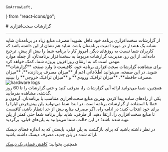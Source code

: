     GoArrowLeft,
} from "react-icons/go";


<Layout>
<Head>
<title>مستندات گزارشات سخت‌افزاری پلتفرم  - لیارا</title>

<meta property="og:title" content="مستندات خدمات رایانش ابری لیارا" />
<meta property="og:description" content="مستندات مربوط به گزارشات سخت‌افزاری یک پلتفرم در لیارا"  />
<meta property="og:image" content="https://media.liara.ir/logos/liara-poster.jpg" />
</Head>
# گزارشات سخت‌افزاری

<hr className="mb-2" />
از گزارشات سخت‌افزاری برنامه خود غافل نشوید! مصرف منابع زیاد در برنامه‌تان شاید نشانه یک هشدار در مورد امنیت برنامه‌تان باشد، شاید هم نشان از این داشته باشد که کاربران شما نسبت به روزهای دیگر، امروز کار با برنامه شما را بیش از پیش، ترجیح داده‌اند. 
از این رو، مدیریت گزارشات مربوط به سخت‌افزار برنامه‌تان، از جمله موارد مهمی است که به ارتقای روزافزون پروژه شما، کمک خواهد کرد.

<Section id="monitoring-hardware-logs" title="مشاهده گزارشات سخت‌افزاری" />
برای مشاهده گزارشات سخت‌افزاری برنامه خود، کافیست تا وارد صفحه **گزارشات** شوید. در این صفحه، می‌توانید اطلاعاتی اعم از **میزان مصرف پردازنده**، **میزان مصرف حافظه**، **میزان ترافیک ورودی** و **میزان ترافیک خروجی** را ببینید.
<div className="h-4" />
<img src="https://media.liara.ir/docs/hardware-logs.png" alt="hardware logs"/>
<div className="h-4" />
همچنین، شما می‌توانید ارائه آنی گزارشات را، متوقف کنید و حتی گزارشات را تا 60 روز گذشته، مشاهده بفرمایید.
<Section id="find-best-plan-by-monitoring" title="پیدا کردن پلن مناسب با استفاده از گزارشات سخت‌افزاری" />
یکی از راه‌های ساده پیدا کردن بهترین منابع سخت‌افزاری متناسب با برنامه‌تان، آزمون و خطا با استفاده از گزارشات برنامه است. در ابتدا شما می‌توانید پلن پیش‌فرض لیارا را برای خود انتخاب کنید؛ در ادامه راه، اگر مصرف منابع بیش از حد انتظار باشد، کافیست تا منابع سخت‌افزاری را، ارتقا دهید. از طرفی، شاید نیاز برنامه شما حتی کمتر از پلن تهیه شده باشد؛ در این حالت، شما می‌توانید به پلن‌های قبلی، برگردید.


<div className="h-2" />
<Alert variant='info'>
<p>
 در نظر داشته باشید که برای بازگشت به پلن قبلی، بایستی که به اندازه فضای دیسک ارائه شده در پلن جدید، مصرف دیسک داشته باشید.
</p>
</Alert>
<div className="h-2" />
<Alert variant='success'>
<p>
همچنین بخوانید: <a href="/paas/disks/decrease-value" className="text-[#2196f3] ">کاهش فضای یک دیسک</a>
</p>
</Alert>
</Layout>
